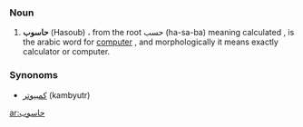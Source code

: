 {{Arabic}}
===Noun===
#'''حاسوب''' (Hasoub) ، from the root حسب (ha-sa-ba) meaning calculated , is the arabic word for [[computer]] , and morphologically it means exactly calculator or computer.

===Synonoms===
*[[كمبيوتر]] (kambyutr)

[[ar:حاسوب]]